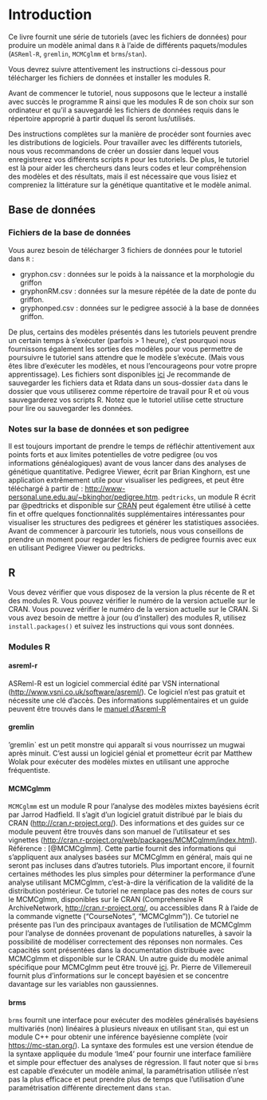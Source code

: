 # Introduction {#intro}
Ce livre fournit une série de tutoriels (avec les fichiers de données) pour produire un modèle animal dans `R` à l'aide de différents paquets/modules (`ASReml-R`, `gremlin`, `MCMCglmm` et `brms`/`stan`).

Vous devrez suivre attentivement les instructions ci-dessous pour télécharger les fichiers de données et installer les modules R.

Avant de commencer le tutoriel, nous supposons que le lecteur a installé avec succès le programme R ainsi que les modules R de son choix sur son ordinateur et qu'il a sauvegardé les fichiers de données requis dans le répertoire approprié à partir duquel ils seront lus/utilisés.

Des instructions complètes sur la manière de procéder sont fournies avec les distributions de logiciels. 
Pour travailler avec les différents tutoriels, nous vous recommandons de créer un dossier dans lequel vous enregistrerez vos différents scripts `R` pour les tutoriels. De plus, le tutoriel est là pour aider les chercheurs dans leurs codes et leur compréhension des modèles et des résultats, mais il est nécessaire que vous lisiez et compreniez la littérature sur la génétique quantitative et le modèle animal. 

## Base de données
### Fichiers de la base de données
Vous aurez besoin de télécharger 3 fichiers de données pour le tutoriel dans `R` :

- gryphon.csv : données sur le poids à la naissance et la morphologie du griffon
- gryphonRM.csv : données sur la mesure répétée de la date de ponte du griffon.
- gryphonped.csv : données sur le pedigree associé à la base de données griffon. 

De plus, certains des modèles présentés dans les tutoriels peuvent prendre un certain temps à s'exécuter (parfois > 1 heure), c'est pourquoi nous fournissons également les sorties des modèles pour vous permettre de poursuivre le tutoriel sans attendre que le modèle s'exécute. (Mais vous êtes libre d'exécuter les modèles, et nous l’encourageons pour votre propre apprentissage).
Les fichiers sont disponibles [ici](99_data.qmd)
Je recommande de sauvegarder les fichiers data et Rdata dans un sous-dossier `data` dans le dossier que vous utiliserez comme répertoire de travail pour R et où vous sauvegarderez vos scripts R. Notez que le tutoriel utilise cette structure pour lire ou sauvegarder les données.

### Notes sur la base de données et son pedigree
Il est toujours important de prendre le temps de réfléchir attentivement aux points forts et aux limites potentielles de votre pedigree (ou vos informations généalogiques) avant de vous lancer dans des analyses de génétique quantitative. Pedigree Viewer, écrit par Brian Kinghorn, est une application extrêmement utile pour visualiser les pedigrees, et peut être téléchargé à partir de : <http://www-personal.une.edu.au/~bkinghor/pedigree.htm>. `pedtricks`, un module R écrit par @pedtricks et disponible sur [CRAN](http://cran.r-project.org/) peut également être utilisé à cette fin et offre quelques fonctionnalités supplémentaires intéressantes pour visualiser les structures des pedigrees et générer les statistiques associées. Avant de commencer à parcourir les tutoriels, nous vous conseillons de prendre un moment pour regarder les fichiers de pedigree fournis avec eux en utilisant Pedigree Viewer ou pedtricks.

## R
Vous devez vérifier que vous disposez de la version la plus récente de R et des modules R. Vous pouvez vérifier le numéro de la version actuelle sur le CRAN. Vous pouvez vérifier le numéro de la version actuelle sur le CRAN. Si vous avez besoin de mettre à jour (ou d'installer) des modules R, utilisez `install.packages()` et suivez les instructions qui vous sont données.

### Modules R
#### asreml-r
ASReml-R est un logiciel commercial édité par VSN international (<http://www.vsni.co.uk/software/asreml/>). Ce logiciel n'est pas gratuit et nécessite une clé d'accès.
Des informations supplémentaires et un guide peuvent être trouvés dans le [manuel d'Asreml-R](https://asreml.kb.vsni.co.uk/wp-content/uploads/sites/3/2018/02/ASReml-R-Reference-Manual-4.pdf)

#### gremlin
‘gremlin` est un petit monstre qui apparaît si vous nourrissez un mugwai après minuit. C'est aussi un logiciel génial et prometteur écrit par Matthew Wolak pour exécuter des modèles mixtes en utilisant une approche fréquentiste.

#### MCMCglmm
`MCMCglmm` est un module R pour l'analyse des modèles mixtes bayésiens écrit par Jarrod Hadfield. Il s'agit d'un logiciel gratuit distribué par le biais du CRAN (<http://cran.r-project.org/>). Des informations et des guides sur ce module peuvent être trouvés dans son manuel de l'utilisateur et ses vignettes (<http://cran.r-project.org/web/packages/MCMCglmm/index.html>).
Référence : [@MCMCglmm].
Cette partie fournit des informations qui s'appliquent aux analyses basées sur MCMCglmm en général, mais qui ne seront pas incluses dans d'autres tutoriels. Plus important encore, il fournit   certaines méthodes les plus simples pour déterminer la performance d'une analyse utilisant MCMCglmm, c'est-à-dire la vérification de la validité de la distribution postérieur.
Ce tutoriel ne remplace pas des notes de cours sur le MCMCglmm, disponibles sur le CRAN (Comprehensive R ArchiveNetwork, <http://cran.r-project.org/>, ou accessibles dans R à l'aide de la commande vignette ("CourseNotes", "MCMCglmm")).
Ce tutoriel ne présente pas l'un des principaux avantages de l'utilisation de MCMCglmm pour l'analyse de données provenant de populations naturelles, à savoir la possibilité de modéliser correctement des réponses non normales. Ces capacités sont présentées dans la documentation distribuée avec MCMCglmm et disponible sur le CRAN.
Un autre guide du modèle animal spécifique pour MCMCglmm peut être trouvé [ici](https://devillemereuil.legtux.org/wp-content/uploads/2021/09/tuto_en.pdf). Pr. Pierre de Villemereuil fournit plus d'informations sur le concept bayésien et se concentre davantage sur les variables non gaussiennes.

#### brms

`brms` fournit une interface pour exécuter des modèles généralisés bayésiens multivariés (non) linéaires à plusieurs niveaux en utilisant `Stan`, qui est un module C++ pour obtenir une inférence bayésienne complète (voir <https://mc-stan.org/>).
La syntaxe des formules est une version étendue de la syntaxe appliquée du module 'lme4' pour fournir une interface familière et simple pour effectuer des analyses de régression.
Il faut noter que si `brms` est capable d’exécuter un modèle animal, la paramétrisation utilisée n'est pas la plus efficace et peut prendre plus de temps que l'utilisation d'une paramétrisation différente directement dans `stan`.
